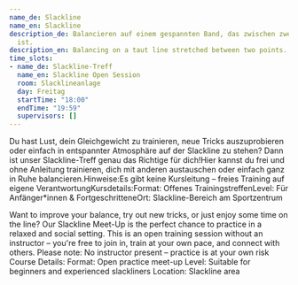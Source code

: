 ```yaml
---
name_de: Slackline
name_en: Slackline
description_de: Balancieren auf einem gespannten Band, das zwischen zwei Punkten befestigt
  ist.
description_en: Balancing on a taut line stretched between two points.
time_slots:
- name_de: Slackline-Treff
  name_en: Slackline Open Session
  room: Slacklineanlage
  day: Freitag
  startTime: "18:00"
  endTime: "19:59"
  supervisors: []
---
```


<Locale value="de">
 

 Du hast Lust, dein Gleichgewicht zu trainieren, neue Tricks auszuprobieren oder
einfach in entspannter Atmosphäre auf der Slackline zu stehen? Dann ist
unser&nbsp;Slackline-Treff&nbsp;genau das Richtige für dich!Hier kannst
du&nbsp;frei und ohne Anleitung&nbsp;trainieren, dich mit anderen austauschen
oder einfach ganz in Ruhe balancieren.Hinweise:Es gibt&nbsp;keine
Kursleitung&nbsp;– freies Training auf eigene
VerantwortungKursdetails:Format:&nbsp;Offenes TrainingstreffenLevel:&nbsp;Für
Anfänger*innen &amp; FortgeschritteneOrt:&nbsp;Slackline-Bereich am Sportzentrum

</Locale>
<Locale value="en">
 

 Want to improve your balance, try out new tricks, or just enjoy some time on the
line? Our Slackline Meet-Up is the perfect chance to practice in a relaxed and
social setting. This is an open training session without an instructor – you're
free to join in, train at your own pace, and connect with others. Please note:
No instructor present – practice is at your own risk  Course Details:   Format:
Open practice meet-up   Level: Suitable for beginners and experienced
slackliners   Location: Slackline area&nbsp;

</Locale>
